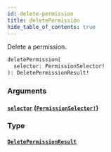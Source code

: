 ```yaml
---
id: delete-permission
title: deletePermission
hide_table_of_contents: true
---
```



Delete a permission.

```graphql
deletePermission(
  selector: PermissionSelector!
): DeletePermissionResult!
```


### Arguments

#### [`selector`](#) ([`PermissionSelector!`](/docs/directory-api-reference/schema/permissions/inputs/permission-selector))




### Type

#### [`DeletePermissionResult`](/docs/directory-api-reference/schema/permissions/objects/delete-permission-result)






